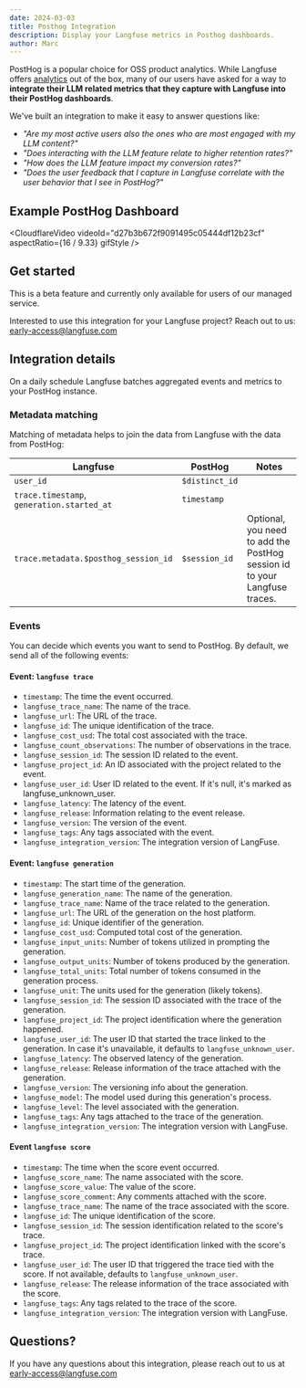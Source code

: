 ```yaml
---
date: 2024-03-03
title: Posthog Integration
description: Display your Langfuse metrics in Posthog dashboards.
author: Marc
---
```



<ChangelogHeader />

PostHog is a popular choice for OSS product analytics. While Langfuse offers [analytics](/docs/analytics) out of the box, many of our users have asked for a way to **integrate their LLM related metrics that they capture with Langfuse into their PostHog dashboards**.

We've built an integration to make it easy to answer questions like:

- _"Are my most active users also the ones who are most engaged with my LLM content?"_
- _"Does interacting with the LLM feature relate to higher retention rates?"_
- _"How does the LLM feature impact my conversion rates?"_
- _"Does the user feedback that I capture in Langfuse correlate with the user behavior that I see in PostHog?"_

## Example PostHog Dashboard

<CloudflareVideo
  videoId="d27b3b672f9091495c05444df12b23cf"
  aspectRatio={16 / 9.33}
  gifStyle
/>

## Get started


<Callout type="info" emoji="ℹ️">
  This is a beta feature and currently only available for users of our managed
  service.
</Callout>

Interested to use this integration for your Langfuse project? Reach out to us: early-access@langfuse.com

## Integration details

On a daily schedule Langfuse batches aggregated events and metrics to your PostHog instance.

### Metadata matching

Matching of metadata helps to join the data from Langfuse with the data from PostHog:

| Langfuse                                   | PostHog        | Notes                                                                     |
| ------------------------------------------ | -------------- | ------------------------------------------------------------------------- |
| `user_id`                                  | `$distinct_id` |                                                                           |
| `trace.timestamp`, `generation.started_at` | `timestamp`    |                                                                           |
| `trace.metadata.$posthog_session_id`       | `$session_id`  | Optional, you need to add the PostHog session id to your Langfuse traces. |

### Events

You can decide which events you want to send to PostHog. By default, we send all of the following events:

#### Event: `langfuse trace`

- `timestamp`: The time the event occurred.
- `langfuse_trace_name`: The name of the trace.
- `langfuse_url`: The URL of the trace.
- `langfuse_id`: The unique identification of the trace.
- `langfuse_cost_usd`: The total cost associated with the trace.
- `langfuse_count_observations`: The number of observations in the trace.
- `langfuse_session_id`: The session ID related to the event.
- `langfuse_project_id`: An ID associated with the project related to the event.
- `langfuse_user_id`: User ID related to the event. If it's null, it's marked as langfuse_unknown_user.
- `langfuse_latency`: The latency of the event.
- `langfuse_release`: Information relating to the event release.
- `langfuse_version`: The version of the event.
- `langfuse_tags`: Any tags associated with the event.
- `langfuse_integration_version`: The integration version of LangFuse.

#### Event: `langfuse generation`

- `timestamp`: The start time of the generation.
- `langfuse_generation_name`: The name of the generation.
- `langfuse_trace_name`: Name of the trace related to the generation.
- `langfuse_url`: The URL of the generation on the host platform.
- `langfuse_id`: Unique identifier of the generation.
- `langfuse_cost_usd`: Computed total cost of the generation.
- `langfuse_input_units`: Number of tokens utilized in prompting the generation.
- `langfuse_output_units`: Number of tokens produced by the generation.
- `langfuse_total_units`: Total number of tokens consumed in the generation process.
- `langfuse_unit`: The units used for the generation (likely tokens).
- `langfuse_session_id`: The session ID associated with the trace of the generation.
- `langfuse_project_id`: The project identification where the generation happened.
- `langfuse_user_id`: The user ID that started the trace linked to the generation. In case it's unavailable, it defaults to `langfuse_unknown_user`.
- `langfuse_latency`: The observed latency of the generation.
- `langfuse_release`: Release information of the trace attached with the generation.
- `langfuse_version`: The versioning info about the generation.
- `langfuse_model`: The model used during this generation's process.
- `langfuse_level`: The level associated with the generation.
- `langfuse_tags`: Any tags attached to the trace of the generation.
- `langfuse_integration_version`: The integration version with LangFuse.

#### Event `langfuse score`

- `timestamp`: The time when the score event occurred.
- `langfuse_score_name`: The name associated with the score.
- `langfuse_score_value`: The value of the score.
- `langfuse_score_comment`: Any comments attached with the score.
- `langfuse_trace_name`: The name of the trace associated with the score.
- `langfuse_id`: The unique identification of the score.
- `langfuse_session_id`: The session identification related to the score's trace.
- `langfuse_project_id`: The project identification linked with the score's trace.
- `langfuse_user_id`: The user ID that triggered the trace tied with the score. If not available, defaults to `langfuse_unknown_user`.
- `langfuse_release`: The release information of the trace associated with the score.
- `langfuse_tags`: Any tags related to the trace of the score.
- `langfuse_integration_version`: The integration version with LangFuse.

## Questions?

If you have any questions about this integration, please reach out to us at early-access@langfuse.com

